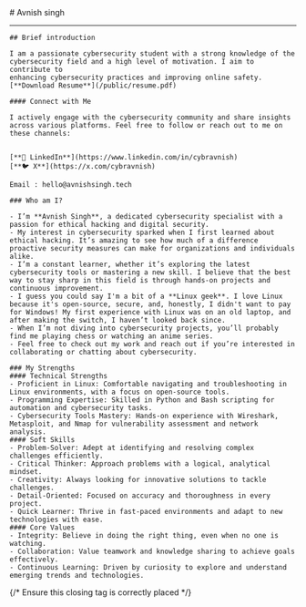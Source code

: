 
<BaseLayout title="About">
  <BaseCard title="About">
# Avnish singh

---

    ## Brief introduction

    I am a passionate cybersecurity student with a strong knowledge of the cybersecurity field and a high level of motivation. I aim to contribute to
    enhancing cybersecurity practices and improving online safety.  
    [**Download Resume**](/public/resume.pdf)

    #### Connect with Me

    I actively engage with the cybersecurity community and share insights across various platforms. Feel free to follow or reach out to me on these channels:


    [**🔗 LinkedIn**](https://www.linkedin.com/in/cybravnish)  
    [**🐦 X**](https://x.com/cybravnish)  

    Email : hello@avnishsingh.tech

    ### Who am I?

    - I’m **Avnish Singh**, a dedicated cybersecurity specialist with a passion for ethical hacking and digital security.
    - My interest in cybersecurity sparked when I first learned about ethical hacking. It’s amazing to see how much of a difference proactive security measures can make for organizations and individuals alike.
    - I’m a constant learner, whether it’s exploring the latest cybersecurity tools or mastering a new skill. I believe that the best way to stay sharp in this field is through hands-on projects and continuous improvement.
    - I guess you could say I'm a bit of a **Linux geek**. I love Linux because it's open-source, secure, and, honestly, I didn't want to pay for Windows! My first experience with Linux was on an old laptop, and after making the switch, I haven’t looked back since.
    - When I’m not diving into cybersecurity projects, you’ll probably find me playing chess or watching an anime series.
    - Feel free to check out my work and reach out if you’re interested in collaborating or chatting about cybersecurity.

    ### My Strengths
    #### Technical Strengths
    - Proficient in Linux: Comfortable navigating and troubleshooting in Linux environments, with a focus on open-source tools.
    - Programming Expertise: Skilled in Python and Bash scripting for automation and cybersecurity tasks.
    - Cybersecurity Tools Mastery: Hands-on experience with Wireshark, Metasploit, and Nmap for vulnerability assessment and network analysis.
    #### Soft Skills
    - Problem-Solver: Adept at identifying and resolving complex challenges efficiently.
    - Critical Thinker: Approach problems with a logical, analytical mindset.
    - Creativity: Always looking for innovative solutions to tackle challenges.
    - Detail-Oriented: Focused on accuracy and thoroughness in every project.
    - Quick Learner: Thrive in fast-paced environments and adapt to new technologies with ease.
    #### Core Values
    - Integrity: Believe in doing the right thing, even when no one is watching.
    - Collaboration: Value teamwork and knowledge sharing to achieve goals effectively.
    - Continuous Learning: Driven by curiosity to explore and understand emerging trends and technologies.
  </BaseCard> {/* Ensure this closing tag is correctly placed */}
</BaseLayout>
